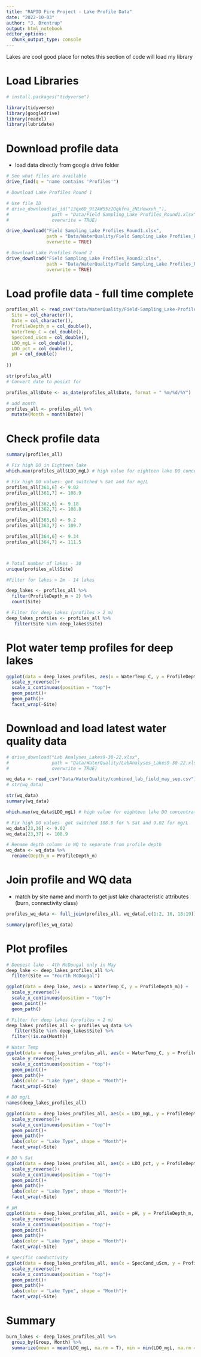 ```yaml
---
title: "RAPID Fire Project - Lake Profile Data"
date: "2022-10-03"
author: "J. Brentrup"
output: html_notebook
editor_options: 
  chunk_output_type: console
---
```


Lakes are cool
good place for notes
this section of code will load my library

# Load Libraries
```r

# install.packages("tidyverse")

library(tidyverse)
library(googledrive)
library(readxl)
library(lubridate)
```

# Download profile data
- load data directly from google drive folder
```r

# See what files are available
drive_find(q = "name contains 'Profiles'")

# Download Lake Profiles Round 1

# Use file ID
# drive_download(as_id("13qx6D_9t2AW55z2Oqkfna_zNLHowxvh_"),
#                path = "Data/Field Sampling_Lake Profiles_Round1.xlsx", 
#                overwrite = TRUE)

drive_download("Field Sampling_Lake Profiles_Round1.xlsx",
               path = "Data/WaterQuality/Field Sampling_Lake Profiles_Round1.xlsx", 
               overwrite = TRUE)

# Download Lake Profiles Round 2
drive_download("Field Sampling_Lake Profiles_Round2.xlsx",
               path = "Data/WaterQuality/Field Sampling_Lake Profiles_Round2.xlsx", 
               overwrite = TRUE)

```

# Load profile data - full time complete
```r

profiles_all <- read_csv("Data/WaterQuality/Field-Sampling_Lake-Profiles10-19-22Complete.csv", col_types = c(
  Site = col_character(),
  Date = col_character(),
  ProfileDepth_m = col_double(),
  WaterTemp_C = col_double(),
  SpecCond_uScm = col_double(),
  LDO_mgL = col_double(),
  LDO_pct = col_double(),
  pH = col_double()
  
))

str(profiles_all)
# Convert date to posixt for

profiles_all$Date <- as_date(profiles_all$Date, format = " %m/%d/%Y")

# add month
profiles_all <- profiles_all %>% 
  mutate(Month = month(Date))

```

# Check profile data
```r
summary(profiles_all)

# Fix high DO in Eighteen lake
which.max(profiles_all$LDO_mgL) # high value for eighteen lake DO concentration and %Sat switched in July

# Fix high DO values- got switched % Sat and for mg/L
profiles_all[361,6] <- 9.02
profiles_all[361,7] <- 108.9

profiles_all[362,6] <- 9.18
profiles_all[362,7] <- 108.8

profiles_all[363,6] <- 9.2
profiles_all[363,7] <- 109.7

profiles_all[364,6] <- 9.34
profiles_all[364,7] <- 111.5



# Total number of lakes - 30
unique(profiles_all$Site)

#Filter for lakes > 2m - 14 lakes

deep_lakes <- profiles_all %>% 
  filter(ProfileDepth_m > 2) %>% 
  count(Site)

# Filter for deep lakes (profiles > 2 m)
deep_lakes_profiles <- profiles_all %>% 
   filter(Site %in% deep_lakes$Site)

```

# Plot water temp profiles for deep lakes
```r

ggplot(data = deep_lakes_profiles, aes(x = WaterTemp_C, y = ProfileDepth_m, color = factor(Month))) +
  scale_y_reverse()+
  scale_x_continuous(position = "top")+
  geom_point()+
  geom_path()+
  facet_wrap(~Site)

```


# Download and load latest water quality data
```r
# drive_download("Lab Analyses_Lakes9-30-22.xlsx",
#                path = "Data/WaterQuality/LabAnalyses_Lakes9-30-22.xlsx", 
#                overwrite = TRUE)

wq_data <- read_csv("Data/WaterQuality/combined_lab_field_may_sep.csv")
# str(wq_data)

str(wq_data)
summary(wq_data)

which.max(wq_data$LDO_mgL) # high value for eighteen lake DO concentration and %Sat switched in July

# Fix high DO values- got switched 108.9 for % Sat and 9.02 for mg/L
wq_data[23,36] <- 9.02
wq_data[23,37] <- 108.9

# Rename depth column in WQ to separate from profile depth
wq_data <- wq_data %>% 
  rename(Depth_m = ProfileDepth_m)


```


# Join profile and WQ data 
- match by site name and month to get just lake characteristic attributes (burn, connectivity class)
```r

profiles_wq_data <- full_join(profiles_all, wq_data[,c(1:2, 16, 18:19)], by = c("Site", "Month"))

summary(profiles_wq_data)

```


# Plot profiles
```r

# Deepest lake - 4th McDougal only in May
deep_lake <- deep_lakes_profiles_all %>% 
  filter(Site == "Fourth McDougal")

ggplot(data = deep_lake, aes(x = WaterTemp_C, y = ProfileDepth_m)) +
  scale_y_reverse()+
  scale_x_continuous(position = "top")+
  geom_point()+
  geom_path()

# Filter for deep lakes (profiles > 2 m)
deep_lakes_profiles_all <- profiles_wq_data %>% 
   filter(Site %in% deep_lakes$Site) %>% 
  filter(!is.na(Month))

# Water Temp
ggplot(data = deep_lakes_profiles_all, aes(x = WaterTemp_C, y = ProfileDepth_m, color = Group, shape = factor(Month))) +
  scale_y_reverse()+
  scale_x_continuous(position = "top")+
  geom_point()+
  geom_path()+
  labs(color = "Lake Type", shape = "Month")+
  facet_wrap(~Site)

# DO mg/L
names(deep_lakes_profiles_all)

ggplot(data = deep_lakes_profiles_all, aes(x = LDO_mgL, y = ProfileDepth_m, color = Group, shape = factor(Month))) +
  scale_y_reverse()+
  scale_x_continuous(position = "top")+
  geom_point()+
  geom_path()+
  labs(color = "Lake Type", shape = "Month")+
  facet_wrap(~Site)

# DO % Sat
ggplot(data = deep_lakes_profiles_all, aes(x = LDO_pct, y = ProfileDepth_m, color = Group, shape = factor(Month))) +
  scale_y_reverse()+
  scale_x_continuous(position = "top")+
  geom_point()+
  geom_path()+
  labs(color = "Lake Type", shape = "Month")+
  facet_wrap(~Site)

# pH
ggplot(data = deep_lakes_profiles_all, aes(x = pH, y = ProfileDepth_m, color = Group, shape = factor(Month))) +
  scale_y_reverse()+
  scale_x_continuous(position = "top")+
  geom_point()+
  geom_path()+
  labs(color = "Lake Type", shape = "Month")+
  facet_wrap(~Site)

# specific conductivity
ggplot(data = deep_lakes_profiles_all, aes(x = SpecCond_uScm, y = ProfileDepth_m, color = Group, shape = factor(Month))) +
  scale_y_reverse()+
  scale_x_continuous(position = "top")+
  geom_point()+
  geom_path()+
  labs(color = "Lake Type", shape = "Month")+
  facet_wrap(~Site)

```

# Summary
```r
burn_lakes <- deep_lakes_profiles_all %>% 
  group_by(Group, Month) %>% 
  summarize(mean = mean(LDO_mgL, na.rm = T), min = min(LDO_mgL, na.rm = T), max = max(LDO_mgL, na.rm = T), sd = sd(LDO_mgL, na.rm = T)) 

```

